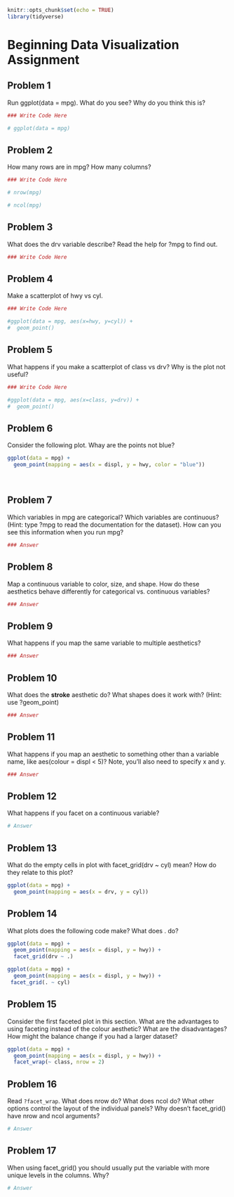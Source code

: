 
```r
knitr::opts_chunk$set(echo = TRUE)
library(tidyverse)
```

# Beginning Data Visualization Assignment {.unnumbered}

## Problem 1

Run ggplot(data = mpg). What do you see? Why do you think this is? <br>

```r

### Write Code Here

# ggplot(data = mpg)

```

## Problem 2

How many rows are in mpg? How many columns? <br>

```r

### Write Code Here

# nrow(mpg)

# ncol(mpg)

```

## Problem 3

What does the drv variable describe? Read the help for ?mpg to find out. <br>

```r

### Write Code Here

```

## Problem 4

Make a scatterplot of hwy vs cyl. <br>

```r

### Write Code Here

#ggplot(data = mpg, aes(x=hwy, y=cyl)) +
#  geom_point()

```

## Problem 5

What happens if you make a scatterplot of class vs drv? Why is the plot not useful? <br>

```r

### Write Code Here

#ggplot(data = mpg, aes(x=class, y=drv)) +
#  geom_point()

```

## Problem 6

Consider the following plot. Whay are the points not blue?

```r

ggplot(data = mpg) + 
  geom_point(mapping = aes(x = displ, y = hwy, color = "blue"))

```

<br>

## Problem 7

Which variables in mpg are categorical? Which variables are continuous? (Hint: type ?mpg to read the documentation for the dataset). How can you see this information when you run mpg?

```r

### Answer
```

## Problem 8

Map a continuous variable to color, size, and shape. How do these aesthetics behave differently for categorical vs. continuous variables?

```r

### Answer
```

## Problem 9

What happens if you map the same variable to multiple aesthetics?

```r

### Answer
```

## Problem 10

What does the **stroke** aesthetic do? What shapes does it work with? (Hint: use ?geom_point)

```r


### Answer
```

## Problem 11

What happens if you map an aesthetic to something other than a variable name, like aes(colour = displ \< 5)? Note, you’ll also need to specify x and y.

```r

### Answer
```

## Problem 12

What happens if you facet on a continuous variable?

```r

# Answer

```

## Problem 13

What do the empty cells in plot with facet_grid(drv \~ cyl) mean? How do they relate to this plot?

```r

ggplot(data = mpg) + 
  geom_point(mapping = aes(x = drv, y = cyl))
```

## Problem 14

What plots does the following code make? What does . do?

```r

ggplot(data = mpg) + 
  geom_point(mapping = aes(x = displ, y = hwy)) +
  facet_grid(drv ~ .)

ggplot(data = mpg) + 
  geom_point(mapping = aes(x = displ, y = hwy)) +
 facet_grid(. ~ cyl)
```

## Problem 15

Consider the first faceted plot in this section. What are the advantages to using faceting instead of the colour aesthetic? What are the disadvantages? How might the balance change if you had a larger dataset?

```r

ggplot(data = mpg) + 
  geom_point(mapping = aes(x = displ, y = hwy)) + 
  facet_wrap(~ class, nrow = 2)
```

## Problem 16

Read `?facet_wrap`. What does nrow do? What does ncol do? What other options control the layout of the individual panels? Why doesn’t facet_grid() have nrow and ncol arguments?

```r

# Answer

```

## Problem 17

When using facet_grid() you should usually put the variable with more unique levels in the columns. Why?

```r

# Answer

```
